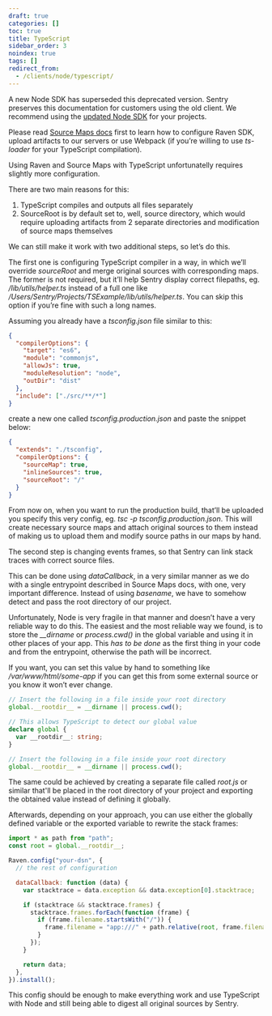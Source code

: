 ```yaml
---
draft: true
categories: []
toc: true
title: TypeScript
sidebar_order: 3
noindex: true
tags: []
redirect_from:
  - /clients/node/typescript/
---
```


<Alert level="warning" title="Deprecation Warning">

A new Node SDK has superseded this deprecated version. Sentry preserves this documentation for customers using the old client. We recommend using the [updated Node SDK](/platforms/node/) for your projects.

</Alert>

Please read [Source Maps docs](/platforms/node/legacy-sdk/sourcemaps/) first to learn how to configure Raven SDK, upload artifacts to our servers or use Webpack (if you’re willing to use _ts-loader_ for your TypeScript compilation).

Using Raven and Source Maps with TypeScript unfortunatelly requires slightly more configuration.

There are two main reasons for this:

1.  TypeScript compiles and outputs all files separately
2.  SourceRoot is by default set to, well, source directory, which would require uploading artifacts from 2 separate directories and modification of source maps themselves

We can still make it work with two additional steps, so let’s do this.

The first one is configuring TypeScript compiler in a way, in which we’ll override _sourceRoot_ and merge original sources with corresponding maps. The former is not required, but it’ll help Sentry display correct filepaths, eg. _/lib/utils/helper.ts_ instead of a full one like _/Users/Sentry/Projects/TSExample/lib/utils/helper.ts_. You can skip this option if you’re fine with such a long names.

Assuming you already have a _tsconfig.json_ file similar to this:

```json
{
  "compilerOptions": {
    "target": "es6",
    "module": "commonjs",
    "allowJs": true,
    "moduleResolution": "node",
    "outDir": "dist"
  },
  "include": ["./src/**/*"]
}
```

create a new one called _tsconfig.production.json_ and paste the snippet below:

```json
{
  "extends": "./tsconfig",
  "compilerOptions": {
    "sourceMap": true,
    "inlineSources": true,
    "sourceRoot": "/"
  }
}
```

From now on, when you want to run the production build, that’ll be uploaded you specify this very config, eg. _tsc -p tsconfig.production.json_. This will create necessary source maps and attach original sources to them instead of making us to upload them and modify source paths in our maps by hand.

The second step is changing events frames, so that Sentry can link stack traces with correct source files.

This can be done using _dataCallback_, in a very similar manner as we do with a single entrypoint described in Source Maps docs, with one, very important difference. Instead of using _basename_, we have to somehow detect and pass the root directory of our project.

Unfortunately, Node is very fragile in that manner and doesn’t have a very reliable way to do this. The easiest and the most reliable way we found, is to store the _\_\_dirname_ or _process.cwd()_ in the global variable and using it in other places of your app. This _has to be done_ as the first thing in your code and from the entrypoint, otherwise the path will be incorrect.

If you want, you can set this value by hand to something like _/var/www/html/some-app_ if you can get this from some external source or you know it won’t ever change.

```typescript
// Insert the following in a file inside your root directory
global.__rootdir__ = __dirname || process.cwd();

// This allows TypeScript to detect our global value
declare global {
  var __rootdir__: string;
}
```

```javascript
// Insert the following in a file inside your root directory
global.__rootdir__ = __dirname || process.cwd();
```

The same could be achieved by creating a separate file called _root.js_ or similar that'll be placed in the root directory of your project and exporting the obtained value instead of defining it globally.

Afterwards, depending on your approach, you can use either the globally defined variable or the exported variable to rewrite the stack frames:

```javascript
import * as path from "path";
const root = global.__rootdir__;

Raven.config("your-dsn", {
  // the rest of configuration

  dataCallback: function (data) {
    var stacktrace = data.exception && data.exception[0].stacktrace;

    if (stacktrace && stacktrace.frames) {
      stacktrace.frames.forEach(function (frame) {
        if (frame.filename.startsWith("/")) {
          frame.filename = "app:///" + path.relative(root, frame.filename);
        }
      });
    }

    return data;
  },
}).install();
```

This config should be enough to make everything work and use TypeScript with Node and still being able to digest all original sources by Sentry.
